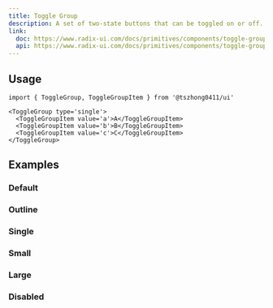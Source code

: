 ```yaml
---
title: Toggle Group
description: A set of two-state buttons that can be toggled on or off.
link:
  doc: https://www.radix-ui.com/docs/primitives/components/toggle-group
  api: https://www.radix-ui.com/docs/primitives/components/toggle-group#api-reference
---
```


<ComponentPreview name='toggle-group/toggle-group' />

## Usage

```tsx
import { ToggleGroup, ToggleGroupItem } from '@tszhong0411/ui'
```

```tsx
<ToggleGroup type='single'>
  <ToggleGroupItem value='a'>A</ToggleGroupItem>
  <ToggleGroupItem value='b'>B</ToggleGroupItem>
  <ToggleGroupItem value='c'>C</ToggleGroupItem>
</ToggleGroup>
```

## Examples

### Default

<ComponentPreview name='toggle-group/toggle-group' />

### Outline

<ComponentPreview name='toggle-group/outline' />

### Single

<ComponentPreview name='toggle-group/single' />

### Small

<ComponentPreview name='toggle-group/small' />

### Large

<ComponentPreview name='toggle-group/large' />

### Disabled

<ComponentPreview name='toggle-group/disabled' />
